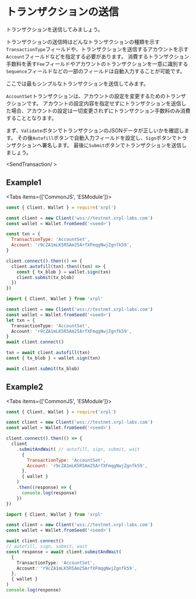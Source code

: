 
# トランザクションの送信

トランザクションを送信してみましょう。

トランザクションの送信時はどんなトランザクションの種類を示す`TransactionType`フィールドや、トランザクションを送信するアカウントを示す`Account`フィールドなどを指定する必要があります。
消費するトランザクション手数料を表す`Fee`フィールドやアカウントのトランザクションを一意に識別する`Sequence`フィールドなどの一部のフィールドは自動入力することが可能です。

ここでは最もシンプルなトランザクションを送信してみます。

`AccountSet`トランザクションは、アカウントの設定を変更するためのトランザクションです。
アカウントの設定内容を指定せずにトランザクションを送信した場合、アカウントの設定は一切変更されずにトランザクション手数料のみ消費することとなります。

<LinkCard href='https://xrpl.org/ja/accountset.html' />

まず、`Validate`ボタンでトランザクションのJSONデータが正しいかを確認します。
その後`Autofill`ボタンで自動入力フィールドを設定し、`Sign`ボタンでトランザクションへ署名します。
最後に`Submit`ボタンでトランザクションを送信しましょう。

<SendTransaction/ >

## Example1


<Tabs items={['CommonJS', 'ESModule']}>
  <Tab>

```js copy
const { Client, Wallet } = require('xrpl')

const client = new Client('wss://testnet.xrpl-labs.com')
const wallet = Wallet.fromSeed('<seed>')

const txn = {
  TransactionType: 'AccountSet',
  Account: 'r9cZA1mLK5R5Am25ArfXFmqgNwjZgnfk59',
}

client.connect().then(() => {
  client.autofill(txn).then((txn) => {
    const { tx_blob } = wallet.sign(txn)
    client.submit(tx_blob)
  })
})
```

  </Tab>
  <Tab>

```ts copy
import { Client, Wallet } from 'xrpl'

const client = new Client('wss://testnet.xrpl-labs.com')
const wallet = Wallet.fromSeed('<seed>')
let txn = {
  TransactionType: 'AccountSet',
  Account: 'r9cZA1mLK5R5Am25ArfXFmqgNwjZgnfk59',
}
await client.connect()

txn = await client.autofill(txn)
const { tx_blob } = wallet.sign(txn)

await client.submit(tx_blob)
```

  </Tab>
</Tabs>


## Example2

<Tabs items={['CommonJS', 'ESModule']}>
  <Tab>

```js copy
const { Client, Wallet } = require('xrpl')

const client = new Client('wss://testnet.xrpl-labs.com')
const wallet = Wallet.fromSeed('<seed>')

client.connect().then(() => {
  client
    .submitAndWait( // autofill, sign, submit, wait
      {
        TransactionType: 'AccountSet',
        Account: 'r9cZA1mLK5R5Am25ArfXFmqgNwjZgnfk59',
      },
      { wallet }
    )
    .then((response) => {
      console.log(response)
    })
})
```

  </Tab>
  <Tab>

```ts copy
import { Client, Wallet } from 'xrpl'

const client = new Client('wss://testnet.xrpl-labs.com')
const wallet = Wallet.fromSeed('<seed>')

await client.connect()
// autofill, sign, submit, wait
const response = await client.submitAndWait(
  {
    TransactionType: 'AccountSet',
    Account: 'r9cZA1mLK5R5Am25ArfXFmqgNwjZgnfk59',
  },
  { wallet }
)
console.log(response)
```

  </Tab>
</Tabs>
